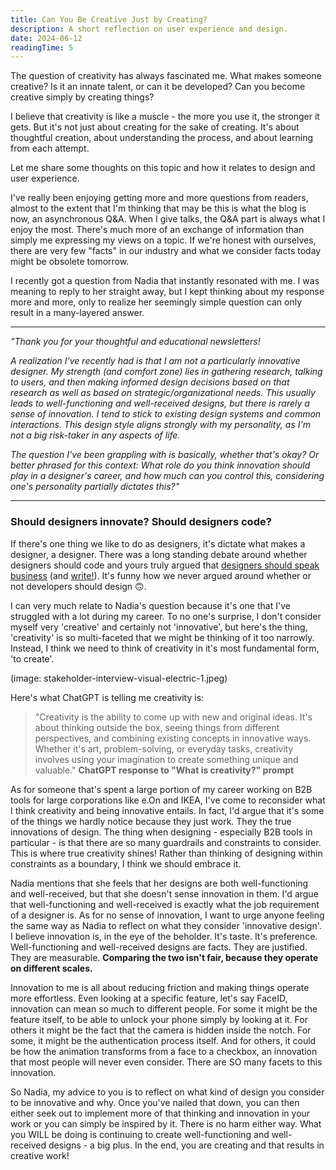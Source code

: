 ```yaml
---
title: Can You Be Creative Just by Creating?
description: A short reflection on user experience and design.
date: 2024-06-12
readingTime: 5
---
```


The question of creativity has always fascinated me. What makes someone creative? Is it an innate talent, or can it be developed? Can you become creative simply by creating things?

I believe that creativity is like a muscle - the more you use it, the stronger it gets. But it's not just about creating for the sake of creating. It's about thoughtful creation, about understanding the process, and about learning from each attempt.

Let me share some thoughts on this topic and how it relates to design and user experience.

I've really been enjoying getting more and more questions from readers, almost to the extent that I'm thinking that may be this is what the blog is now, an asynchronous Q&A. When I give talks, the Q&A part is always what I enjoy the most. There's much more of an exchange of information than simply me expressing my views on a topic. If we're honest with ourselves, there are very few "facts" in our industry and what we consider facts today might be obsolete tomorrow. 

I recently got a question from Nadia that instantly resonated with me. I was meaning to reply to her straight away, but I kept thinking about my response more and more, only to realize her seemingly simple question can only result in a many-layered answer. 

---

*"Thank you for your thoughtful and educational newsletters!*

*A realization I've recently had is that I am not a particularly innovative designer. My strength (and comfort zone) lies in gathering research, talking to users, and then making informed design decisions based on that research as well as based on strategic/organizational needs. This usually leads to well-functioning and well-received designs, but there is rarely a sense of innovation. I tend to stick to existing design systems and common interactions. This design style aligns strongly with my personality, as I'm not a big risk-taker in any aspects of life.*

*The question I've been grappling with is basically, whether that's okay? Or better phrased for this context: What role do you think innovation should play in a designer's career, and how much can you control this, considering one's personality partially dictates this?"*

---

### Should designers innovate? Should designers code?

If there's one thing we like to do as designers, it's dictate what makes a designer, a designer. There was a long standing debate around whether designers should code and yours truly argued that [designers should speak business](https://www.antonsten.com/writing/speak-business) (and [write!](https://www.antonsten.com/writing/designers-write)). It's funny how we never argued around whether or not developers should design 🙃. 

I can very much relate to Nadia's question because it's one that I've struggled with a lot during my career. To no one's surprise, I don't consider myself very 'creative' and certainly not 'innovative', but here's the thing, 'creativity' is so multi-faceted that we might be thinking of it too narrowly. Instead, I think we need to think of creativity in it's most fundamental form, 'to create'. 

(image: stakeholder-interview-visual-electric-1.jpeg)

Here's what ChatGPT is telling me creativity is: 

> "Creativity is the ability to come up with new and original ideas. It's about thinking outside the box, seeing things from different perspectives, and combining existing concepts in innovative ways. Whether it's art, problem-solving, or everyday tasks, creativity involves using your imagination to create something unique and valuable."
**ChatGPT response to "What is creativity?" prompt**

As for someone that's spent a large portion of my career working on B2B tools for large corporations like e.On and IKEA, I've come to reconsider what I think creativity and being innovative entails. In fact, I'd argue that it's some of the things we hardly notice because they just work. They the true innovations of design. The thing when designing - especially B2B tools in particular - is that there are so many guardrails and constraints to consider. This is where true creativity shines! Rather than thinking of designing within constraints as a boundary, I think we should embrace it.

Nadia mentions that she feels that her designs are both well-functioning and well-received, but that she doesn't sense innovation in them. I'd argue that well-functioning and well-received is exactly what the job requirement of a designer is. As for no sense of innovation, I want to urge anyone feeling the same way as Nadia to reflect on what they consider 'innovative design'. I believe innovation is, in the eye of the beholder. It's taste. It's preference. Well-functioning and well-received designs are facts. They are justified. They are measurable. **Comparing the two isn't fair, because they operate on different scales.** 

Innovation to me is all about reducing friction and making things operate more effortless. Even looking at a specific feature, let's say FaceID, innovation can mean so much to different people. For some it might be the feature itself, to be able to unlock your phone simply by looking at it. For others it might be the fact that the camera is hidden inside the notch. For some, it might be the authentication process itself. And for others, it could be how the animation transforms from a face to a checkbox, an innovation that most people will never even consider. There are SO many facets to this innovation.

So Nadia, my advice to you is to reflect on what kind of design you consider to be innovative and why. Once you've nailed that down, you can then either seek out to implement more of that thinking and innovation in your work or you can simply be inspired by it. There is no harm either way. What you WILL be doing is continuing to create well-functioning and well-received designs - a big plus. In the end, you are creating and that results in creative work!